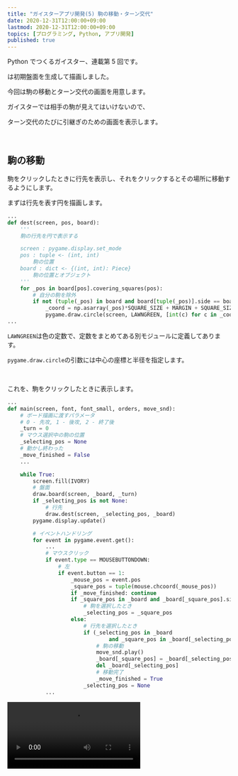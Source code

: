 ```yaml
---
title: "ガイスターアプリ開発(5) 駒の移動・ターン交代"
date: 2020-12-31T12:00:00+09:00
lastmod: 2020-12-31T12:00:00+09:00
topics: [プログラミング, Python, アプリ開発]
published: true
---
```


Python でつくるガイスター、連載第 5 回です。

<pstlk label="前回" to="geister-app-dev-4" />は初期盤面を生成して描画しました。

今回は駒の移動とターン交代の画面を用意します。

<!--more-->

ガイスターでは相手の駒が見えてはいけないので、

ターン交代のたびに引継ぎのための画面を表示します。

<br/>

## 駒の移動

駒をクリックしたときに行先を表示し、それをクリックするとその場所に移動するようにします。

まずは行先を表す円を描画します。

```py name=draw.py
...
def dest(screen, pos, board):
    '''
    駒の行先を円で表示する

    screen : pygame.display.set_mode
    pos : tuple <- (int, int)
        駒の位置
    board : dict <- {(int, int): Piece}
        駒の位置とオブジェクト
    '''
    for _pos in board[pos].covering_squares(pos):
        # 自分の駒を除外
        if not (tuple(_pos) in board and board[tuple(_pos)].side == board[pos].side):
            _coord = np.asarray(_pos)*SQUARE_SIZE + MARGIN + SQUARE_SIZE/2
            pygame.draw.circle(screen, LAWNGREEN, [int(c) for c in _coord], int(PIECE_SIZE/2))
...
```

`LAWNGREEN`は色の定数で、定数をまとめてある別モジュールに定義してあります。

`pygame.draw.circle`の引数には中心の座標と半径を指定します。

<br/>

これを、駒をクリックしたときに表示します。

```py name=main.py hl_lines=2-9,15-18,30-44 inline_hl=2:6-9;15:7-8
...
def main(screen, font, font_small, orders, move_snd):
    # ボード描画に渡すパラメータ
    # 0 - 先攻, 1 - 後攻, 2 - 終了後
    _turn = 0
    # マウス選択中の駒の位置
    _selecting_pos = None
    # 動かし終わった
    _move_finished = False
    ...

    while True:
        screen.fill(IVORY)
        # 盤面
        draw.board(screen, _board, _turn)
        if _selecting_pos is not None:
            # 行先
            draw.dest(screen, _selecting_pos, _board)
        pygame.display.update()

        # イベントハンドリング
        for event in pygame.event.get():
            ...
            # マウスクリック
            if event.type == MOUSEBUTTONDOWN:
                # 左
                if event.button == 1:
                    _mouse_pos = event.pos
                    _square_pos = tuple(mouse.chcoord(_mouse_pos))
                    if _move_finished: continue
                    if _square_pos in _board and _board[_square_pos].side == _turn:
                        # 駒を選択したとき
                        _selecting_pos = _square_pos
                    else:
                        # 行先を選択したとき
                        if (_selecting_pos in _board
                                and _square_pos in _board[_selecting_pos].covering_squares(_selecting_pos)):
                            # 駒の移動
                            move_snd.play()
                            _board[_square_pos] = _board[_selecting_pos]
                            del _board[_selecting_pos]
                            # 移動完了
                            _move_finished = True
                        _selecting_pos = None
            ...
```

<video src="move" />

<br/>

## ターン交代

次にターン交代の画面を用意します。

まずは引継ぎ画面を描画する関数を定義します。

```py name=draw.py
...
def confirmation(screen, font, font_small, turn):
    '''
    手番交代の確認画面を表示する

    screen : pygame.display.set_mode
    font, font_small : pygame.font.SysFont
        フォント
    turn : int <- 0 | 1
        0 - 次は先攻, 1 - 次は後攻
    '''
    assert turn == 0 or turn == 1, 'draw.confirmation の引数 turn は 0, 1 の値を取ります'
    screen.fill(WHITE, (*MARGIN, 6*SQUARE_SIZE, 6*SQUARE_SIZE))
    _str1 = ('先' if turn == 0 else '後') + '攻のターンだよ'
    _str2 = '画面をクリックしてね'
    _str3 = '動かし終わったらスペースキーを押してね'
    _text1 = font.render(_str1, True, BLACK)
    _text2 = font.render(_str2, True, BLACK)
    _text3 = font_small.render(_str3, True, BLACK)
    screen.blit(_text1, DISP_SIZE/2-(len(_str1)*32/2, 32))
    screen.blit(_text2, DISP_SIZE/2-(len(_str2)*32/2, -32))
    screen.blit(_text3, DISP_SIZE/2-(len(_str3)*16/2, -32*4))
...
```

盤面を白い矩形で覆い隠し、その上にテキストを描いています。

プレイヤーは駒を動かし終わったらスペースキーを押してこの画面を表示し、

もう一方のプレイヤーが画面をクリックするとそのプレイヤーに交代することになります。

```py name=game.py hl_lines=6-8,13-15,27-30,35-42
...
def main(screen, font, font_small, orders, move_snd, chturn_snd):
    # ボード描画に渡すパラメータ
    # 0 - 先攻, 1 - 後攻, 2 - 終了後
    _turn = 0
    # 次の番を確認する画面を表示するときに渡すパラメータ
    # 0 - 先攻, 1 - 後攻, 2 - なし
    _next = 0
    ...

    while True:
        ...
        if _next == 0 or _next == 1:
            # 交代確認画面
            draw.confirmation(screen, font, font_small, _next)
        ...

        # イベントハンドリング
        for event in pygame.event.get():
            ...
            # マウスクリック
            if event.type == MOUSEBUTTONDOWN:
                # 左
                if event.button == 1:
                    _mouse_pos = event.pos
                    _square_pos = tuple(mouse.chcoord(_mouse_pos))
                    # 確認画面のクリック
                    if _next == 0 or _next == 1:
                        _next = 2
                        continue
                    ...
            # キー
            if event.type == KEYDOWN:
                ...
                # Space キー
                if event.key == K_SPACE:
                    if _move_finished:
                        # ターン交代
                        chturn_snd.play()
                        _turn = (_turn+1)%2
                        _next = _turn
                        _move_finished = False
                ...
```

ゲーム開始直後も確認画面を表示するために、`_next = 0`としています。

<video src="chturn" />

---

<pstlk label="次回" to="geister-app-dev-6" />は勝利条件を判定して、勝者を表示するところまでやりたいと思います。

読んでくださってありがとうございました。

では👋
